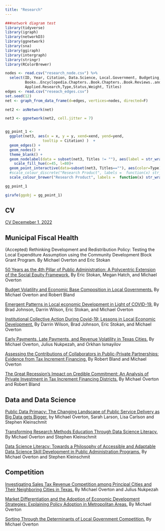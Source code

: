 ```yaml
---
title: "Research"
---
```

```r



###network diagram test
library(tidyverse)
library(igraph)
library(networkD3)
library(ggnetwork)
library(sna)
library(ggiraph)
library(intergraph)
library(stringr)
library(RColorBrewer)

nodes <- read.csv("research_node.csv") %>%
  select(ID, Year, Citation, Data.Science, Local.Government, Budgeting,Peer.Reviewed,
         Books..Encyclopedia.Chapters..Book.Chapters..Book.Reviews..and.Professional.Articles,
         Applied.Research,Type,Status,Weight, Titles)
edges <- read.csv("reseach_edges.csv")
set.seed(12)
net <- graph_from_data_frame(d=edges, vertices=nodes, directed=F)

net2 <- asNetwork(net)

net3 <- ggnetwork(net2, cell.jitter = 7)


gg_point_1 <- 
  ggplot(net3, aes(x = x, y = y, xend=xend, yend=yend, 
                 tooltip = Citation) )  +
  geom_edges() +
  geom_nodes() +
  theme_blank() +
  geom_nodelabel(data = subset(net3, Titles != ""), aes(label = str_wrap(Titles, width = 10), lineheight =.75), fontface = "bold")+
    scale_fill_hue(c=45, l=80)+
  geom_point_interactive(data=subset(net3, Titles==""), aes(color=Type), size = 5) + 
  #scale_colour_discrete("Research Product", labels =  function(x) str_wrap(x, width = 30)) +
  scale_colour_brewer("Research Product", labels =  function(x) str_wrap(x, width = 30),palette = "Set2")#this make the node interactive

gg_point_1

```
```r

girafe(ggobj = gg_point_1) 

```
## CV

[CV Decemeber 1, 2022](https://drive.google.com/file/d/1igwutEHIJMXzI1v0ZqSMPnBzOakbuuHI/view?usp=sharing)

## Municipal Fiscal Health 
  
(Accepted) Rethinking Development and Redistribution Policy: Testing the Local Expenditure Assumption using the Community Development Block Grant Program.  By Michael Overton and Eric Stokan  
  
[50 Years as the 4th Pillar of Public Administration: A Polycentric Extension of the Social Equity Framework.](https://onlinelibrary.wiley.com/doi/10.1111/padm.12888)  By Eric Stokan, Megan Hatch, and Michael Overton  

[Budget Volatility and Economic Base Composition in Local Governments.](https://www.civicresearchinstitute.com/online/article_abstract.php?pid=4&aid=10392&iid=1695)  By Michael Overton and Robert Bland  
  
[Emergent Patterns in Local economic Development in Light of COVID-19.](https://drive.google.com/file/d/1kyCRqvO0gluBtef5Wmh9ephbMx1Ev_BL/view?usp=sharing)  By Brad Johnson, Darrin Wilson, Eric Stokan, and Michael Overton  
  
[Institutional Collective Action During Covid-19: Lessons in Local Economic Development.](https://onlinelibrary.wiley.com/doi/full/10.1111/puar.13234?casa_token=WR05uOppO2EAAAAA%3AZ56QoLLGIpBZ0i6SH-4FCVv7c9wj5luyM8BXMtgnladq-KRE5IdzGqQxA4cj3y5KtC6BHUbcFo1MAWw)  By Darrin Wilson, Brad Johnson, Eric Stokan, and Michael Overton  
  
[Early Payments, Late Payments, and Revenue Volatility in Texas Cities.](https://drive.google.com/file/d/1N4Sd5n7IDRe8FryclcsgJJIKf5JnK_UG/view?usp=sharing)  By Michael Overton, Julius Nukpezah, and Orkhan Ismayilov  
  
[Assessing the Contributions of Collaborators in Public-Private Partnerships: Evidence from Tax Increment Financing.](https://drive.google.com/file/d/1P53CqcBs8TV0XSefcDsa96uiXvbP7LHW/view?usp=sharing)  By Robert Bland and Michael Overton  
  
[The Great Recession’s Impact on Credible Commitment: An Analysis of Private Investment in Tax Increment Financing Districts.](https://drive.google.com/file/d/1tPhuTm5seWmipsMCMWkJEh3im6z1qrCy/view?usp=sharing)  By Michael Overton and Robert Bland  
  
## Data and Data Science
  
[Public Data Primacy: The Changing Landscape of Public Service Delivery as Big Data gets Bigger.](https://link.springer.com/content/pdf/10.1007/s43508-022-00052-z.pdf?pdf=core)  by Michael Overton, Sarah Larson, Lisa Carlson and Stephen Kleinschmit  
  
[Transforming Research Methods Education Through Data Science Literacy.](https://drive.google.com/file/d/1l9Ghi2iS7Bii9-g7ZQvQmkgrFw5PbWT6/view?usp=sharing)  By Michael Overton and Stephen Kleinschmit  

[Data Science Literacy: Towards a Philosophy of Accessible and Adaptable Data Science Skill Development in Public Administration Programs.](https://drive.google.com/file/d/1Ja4YTjbk8Sm1o5564OwvoQ0GNfMXBP7e/view?usp=sharing)  By Michael Overton and Stephen Kleinschmit  

## Competition

[Investigating Sales Tax Revenue Competition among Principal Cities and Their Neighboring Cities in Texas.](https://drive.google.com/file/d/1BHT7SSXy2q0uLPJ7OdgtFJI47gtd6AfG/view?usp=sharing)  By Michael Overton and Julius Nukpezah

[Market Differentiation and the Adoption of Economic Development Strategies: Explaining Policy Adoption in Metropolitan Areas.](https://drive.google.com/file/d/1oMvQ63EK8O6ySWbxvSh_MSBUVWDNlsT4/view?usp=sharing)  By Michael Overton  
  
[Sorting Through the Determinants of Local Government Competition.](https://drive.google.com/file/d/1TjSVvRWeOPAODPKPnyOfquQI4gTroAO5/view?usp=sharing)  By Michael Overton  
  



